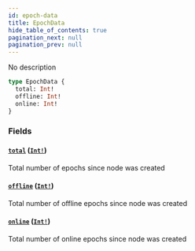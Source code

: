 ```yaml
---
id: epoch-data
title: EpochData
hide_table_of_contents: true
pagination_next: null
pagination_prev: null
---
```



No description

```graphql
type EpochData {
  total: Int!
  offline: Int!
  online: Int!
}
```


### Fields

#### [`total`](#) ([`Int!`](/docs/testnet/graphql/scalars/int))

Total number of epochs since node was created


#### [`offline`](#) ([`Int!`](/docs/testnet/graphql/scalars/int))

Total number of offline epochs since node was created


#### [`online`](#) ([`Int!`](/docs/testnet/graphql/scalars/int))

Total number of online epochs since node was created





